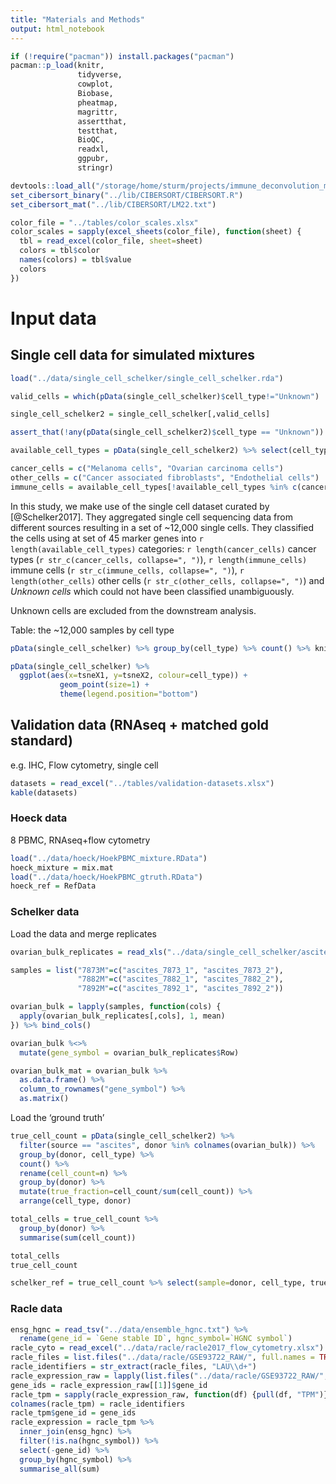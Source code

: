 ```yaml
---
title: "Materials and Methods"
output: html_notebook
---
```


```r
if (!require("pacman")) install.packages("pacman")
pacman::p_load(knitr,
               tidyverse,
               cowplot,
               Biobase,
               pheatmap,
               magrittr,
               assertthat,
               testthat,
               BioQC,
               readxl,
               ggpubr,
               stringr)

devtools::load_all("/storage/home/sturm/projects/immune_deconvolution_methods")
set_cibersort_binary("../lib/CIBERSORT/CIBERSORT.R")
set_cibersort_mat("../lib/CIBERSORT/LM22.txt")

color_file = "../tables/color_scales.xlsx"
color_scales = sapply(excel_sheets(color_file), function(sheet) {
  tbl = read_excel(color_file, sheet=sheet)
  colors = tbl$color
  names(colors) = tbl$value
  colors
})
```


# Input data

## Single cell data for simulated mixtures

```r
load("../data/single_cell_schelker/single_cell_schelker.rda")
```


```r
valid_cells = which(pData(single_cell_schelker)$cell_type!="Unknown")

single_cell_schelker2 = single_cell_schelker[,valid_cells]

assert_that(!any(pData(single_cell_schelker2)$cell_type == "Unknown"))

available_cell_types = pData(single_cell_schelker2) %>% select(cell_type) %>% distinct() %>% pull(cell_type)

cancer_cells = c("Melanoma cells", "Ovarian carcinoma cells")
other_cells = c("Cancer associated fibroblasts", "Endothelial cells")
immune_cells = available_cell_types[!available_cell_types %in% c(cancer_cells, other_cells)]
```

In this study, we make use of the single cell dataset curated by [@Schelker2017]. They aggregated single cell sequencing data from different sources resulting in a set of ~12,000 single cells. They classified the cells using at set of 45 marker genes into `r length(available_cell_types)` categories:
`r length(cancer_cells)` cancer types (`r str_c(cancer_cells, collapse=", ")`),
`r length(immune_cells)` immune cells (`r str_c(immune_cells, collapse=", ")`),
`r length(other_cells)` other cells (`r str_c(other_cells, collapse=", ")`) and 
*Unknown cells* which could not have been classified unambiguously. 

Unknown cells are excluded from the downstream analysis. 

Table: the ~12,000 samples by cell type
```r
pData(single_cell_schelker) %>% group_by(cell_type) %>% count() %>% knitr::kable()
```


```r
pData(single_cell_schelker) %>% 
  ggplot(aes(x=tsneX1, y=tsneX2, colour=cell_type)) +
           geom_point(size=1) + 
           theme(legend.position="bottom")
```

## Validation data (RNAseq + matched gold standard)
e.g. IHC, Flow cytometry, single cell

```r
datasets = read_excel("../tables/validation-datasets.xlsx")
kable(datasets)

```

### Hoeck data
8 PBMC, RNAseq+flow cytometry
```r
load("../data/hoeck/HoekPBMC_mixture.RData")
hoeck_mixture = mix.mat
load("../data/hoeck/HoekPBMC_gtruth.RData")
hoeck_ref = RefData
```


### Schelker data
Load the data and merge replicates
```r
ovarian_bulk_replicates = read_xls("../data/single_cell_schelker/ascites_bulk_samples.xls") 

samples = list("7873M"=c("ascites_7873_1", "ascites_7873_2"),
               "7882M"=c("ascites_7882_1", "ascites_7882_2"),
               "7892M"=c("ascites_7892_1", "ascites_7892_2"))

ovarian_bulk = lapply(samples, function(cols) {
  apply(ovarian_bulk_replicates[,cols], 1, mean)
}) %>% bind_cols() 

ovarian_bulk %<>% 
  mutate(gene_symbol = ovarian_bulk_replicates$Row)

ovarian_bulk_mat = ovarian_bulk %>%
  as.data.frame() %>%
  column_to_rownames("gene_symbol") %>%
  as.matrix()
```

Load the 'ground truth'
```r
true_cell_count = pData(single_cell_schelker2) %>% 
  filter(source == "ascites", donor %in% colnames(ovarian_bulk)) %>% 
  group_by(donor, cell_type) %>% 
  count() %>% 
  rename(cell_count=n) %>% 
  group_by(donor) %>%
  mutate(true_fraction=cell_count/sum(cell_count)) %>% 
  arrange(cell_type, donor)

total_cells = true_cell_count %>% 
  group_by(donor) %>%
  summarise(sum(cell_count))

total_cells
true_cell_count

schelker_ref = true_cell_count %>% select(sample=donor, cell_type, true_fraction)

```


### Racle data
```r
ensg_hgnc = read_tsv("../data/ensemble_hgnc.txt") %>% 
  rename(gene_id = `Gene stable ID`, hgnc_symbol=`HGNC symbol`)
racle_cyto = read_excel("../data/racle/racle2017_flow_cytometry.xlsx")
racle_files = list.files("../data/racle/GSE93722_RAW/", full.names = TRUE)
racle_identifiers = str_extract(racle_files, "LAU\\d+")
racle_expression_raw = lapply(list.files("../data/racle/GSE93722_RAW/", full.names = TRUE), read_tsv) 
gene_ids = racle_expression_raw[[1]]$gene_id
racle_tpm = sapply(racle_expression_raw, function(df) {pull(df, "TPM")}) %>% as.tibble()
colnames(racle_tpm) = racle_identifiers
racle_tpm$gene_id = gene_ids
racle_expression = racle_tpm %>%
  inner_join(ensg_hgnc) %>%
  filter(!is.na(hgnc_symbol)) %>%
  select(-gene_id) %>%
  group_by(hgnc_symbol) %>%
  summarise_all(sum)
```

